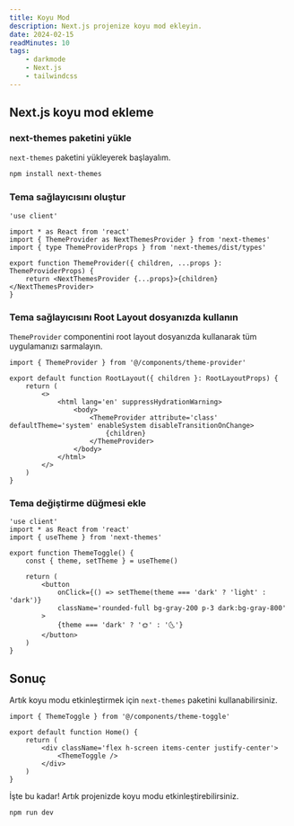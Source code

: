 ```yaml
---
title: Koyu Mod
description: Next.js projenize koyu mod ekleyin.
date: 2024-02-15
readMinutes: 10
tags:
    - darkmode
    - Next.js
    - tailwindcss
---
```


## Next.js koyu mod ekleme

<Steps>

### next-themes paketini yükle

`next-themes` paketini yükleyerek başlayalım.

```bash
npm install next-themes
```

### Tema sağlayıcısını oluştur

```tsx title="components/theme-provider.tsx"
'use client'

import * as React from 'react'
import { ThemeProvider as NextThemesProvider } from 'next-themes'
import { type ThemeProviderProps } from 'next-themes/dist/types'

export function ThemeProvider({ children, ...props }: ThemeProviderProps) {
    return <NextThemesProvider {...props}>{children}</NextThemesProvider>
}
```

### Tema sağlayıcısını Root Layout dosyanızda kullanın

`ThemeProvider` componentini root layout dosyanızda kullanarak tüm uygulamanızı sarmalayın.

```tsx {1,9-11} title="app/layout.tsx"
import { ThemeProvider } from '@/components/theme-provider'

export default function RootLayout({ children }: RootLayoutProps) {
    return (
        <>
            <html lang='en' suppressHydrationWarning>
                <body>
                    <ThemeProvider attribute='class' defaultTheme='system' enableSystem disableTransitionOnChange>
                        {children}
                    </ThemeProvider>
                </body>
            </html>
        </>
    )
}
```

### Tema değiştirme düğmesi ekle

```tsx title="@/components/theme-toggle.tsx"
'use client'
import * as React from 'react'
import { useTheme } from 'next-themes'

export function ThemeToggle() {
    const { theme, setTheme } = useTheme()

    return (
        <button
            onClick={() => setTheme(theme === 'dark' ? 'light' : 'dark')}
            className='rounded-full bg-gray-200 p-3 dark:bg-gray-800'
        >
            {theme === 'dark' ? '🌞' : '🌜'}
        </button>
    )
}
```

</Steps>

## Sonuç

Artık koyu modu etkinleştirmek için `next-themes` paketini kullanabilirsiniz.

```tsx title="pages/index.tsx"
import { ThemeToggle } from '@/components/theme-toggle'

export default function Home() {
    return (
        <div className='flex h-screen items-center justify-center'>
            <ThemeToggle />
        </div>
    )
}
```

İşte bu kadar! Artık projenizde koyu modu etkinleştirebilirsiniz.

```bash
npm run dev
```
